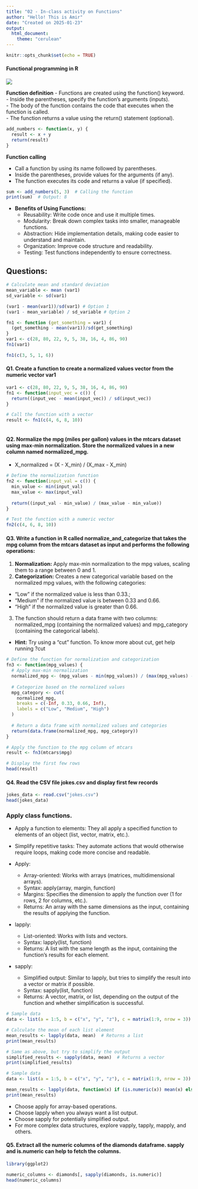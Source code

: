 ```yaml
---
title: "02 - In-class activity on Functions"
author: "Hello! This is Amir"
date: "Created on 2025-01-23"
output: 
  html_document:
    theme: "cerulean"
---
```


```r
knitr::opts_chunk$set(echo = TRUE)
```

#### Functional programming in R
![](https://cdn.prod.website-files.com/654fd3ad88635290d9845b9e/65b2a4432769cc2a82c1bc49_6525256482c9e9a06c7a9d3c%252F65aac29a1b58f299a762826d_FP_Blog.webp)

**Function definition**
- Functions are created using the function() keyword.   
- Inside the parentheses, specify the function's arguments (inputs).   
- The body of the function contains the code that executes when the function is called.   
- The function returns a value using the return() statement (optional).   



```r
add_numbers <- function(x, y) {
  result <- x + y
  return(result)
}
```

**Function calling**

- Call a function by using its name followed by parentheses.   
- Inside the parentheses, provide values for the arguments (if any).   
- The function executes its code and returns a value (if specified).   

```r
sum <- add_numbers(5, 3)  # Calling the function
print(sum)  # Output: 8
```

- **Benefits of Using Functions:**    
  + Reusability: Write code once and use it multiple times.    
  + Modularity: Break down complex tasks into smaller, manageable functions.    
  + Abstraction: Hide implementation details, making code easier to understand and maintain.    
  + Organization: Improve code structure and readability.     
  + Testing: Test functions independently to ensure correctness.
  
## Questions: 
```r
# Calculate mean and standard deviation
mean_variable <- mean (var1)
sd_variable <- sd(var1)

(var1 - mean(var1))/sd(var1) # Option 1
(var1 - mean_variable) / sd_variable # Option 2

fn1 <- function (get_something = var1) {
  (get_something - mean(var1))/sd(get_something)
}
var1 <- c(28, 80, 22, 9, 5, 38, 16, 4, 86, 90)
fn1(var1)

fn1(c(3, 5, 1, 6))

```


#### Q1. Create a function to create a normalized values vector from the numeric vector var1 
```r
var1 <- c(28, 80, 22, 9, 5, 38, 16, 4, 86, 90)
fn1 <- function(input_vec = c()) {
  return((input_vec - mean(input_vec)) / sd(input_vec))
}

# Call the function with a vector
result <- fn1(c(4, 6, 8, 10))
  
```

#### Q2. Normalize the mpg (miles per gallon) values in the mtcars dataset using max-min normalization. Store the normalized values in a new column named normalized_mpg.
- X_normalized = (X - X_min) / (X_max - X_min)

```r
# Define the normalization function
fn2 <- function(input_val = c()) {
  min_value <- min(input_val)
  max_value <- max(input_val)
  
  return((input_val - min_value) / (max_value - min_value))
}

# Test the function with a numeric vector
fn2(c(4, 6, 8, 10))

```

#### Q3. Write a function in R called normalize_and_categorize that takes the mpg column from the mtcars dataset as input and performs the following operations:

1. **Normalization:** Apply max-min normalization to the mpg values, scaling them to a range between 0 and 1.
2. **Categorization:** Creates a new categorical variable based on the normalized mpg values, with the following categories:
  - "Low" if the normalized value is less than 0.33.; 
  - "Medium" if the normalized value is between 0.33 and 0.66.
  - "High" if the normalized value is greater than 0.66.
3. The function should return a data frame with two columns: normalized_mpg (containing the normalized values) and mpg_category (containing the categorical labels).

- **Hint:** Try using a "cut" function. To know more about cut, get help running ?cut

```r
# Define the function for normalization and categorization
fn3 <- function(mpg_values) {
  # Apply max-min normalization
  normalized_mpg <- (mpg_values - min(mpg_values)) / (max(mpg_values) - min(mpg_values))
  
  # Categorize based on the normalized values
  mpg_category <- cut(
    normalized_mpg, 
    breaks = c(-Inf, 0.33, 0.66, Inf), 
    labels = c("Low", "Medium", "High")
  )
  
  # Return a data frame with normalized values and categories
  return(data.frame(normalized_mpg, mpg_category))
}

# Apply the function to the mpg column of mtcars
result <- fn3(mtcars$mpg)

# Display the first few rows
head(result)

```

#### Q4. Read the CSV file jokes.csv and display first few records 
```r
jokes_data <- read.csv("jokes.csv")
head(jokes_data)
```


### Apply class functions.

- Apply a function to elements: They all apply a specified function to elements of an object (list, vector, matrix, etc.).
- Simplify repetitive tasks: They automate actions that would otherwise require loops, making code more concise and readable.


- Apply:
  - Array-oriented: Works with arrays (matrices, multidimensional arrays).
  - Syntax: apply(array, margin, function)
  - Margins: Specifies the dimension to apply the function over (1 for rows, 2 for columns, etc.).
  - Returns: An array with the same dimensions as the input, containing the results of applying the function.

- lapply:
  - List-oriented: Works with lists and vectors.
  - Syntax: lapply(list, function)
  - Returns: A list with the same length as the input, containing the function's results for each element.

- sapply:

  - Simplified output: Similar to lapply, but tries to simplify the result into a vector or matrix if possible.
  - Syntax: sapply(list, function)
  - Returns: A vector, matrix, or list, depending on the output of the function and whether simplification is successful.
  
```r
# Sample data
data <- list(a = 1:5, b = c("x", "y", "z"), c = matrix(1:9, nrow = 3))

# Calculate the mean of each list element
mean_results <- lapply(data, mean)  # Returns a list
print(mean_results)

# Same as above, but try to simplify the output
simplified_results <- sapply(data, mean)  # Returns a vector
print(simplified_results)
```

```r
# Sample data
data <- list(a = 1:5, b = c("x", "y", "z"), c = matrix(1:9, nrow = 3))

mean_results <- lapply(data, function(x) if (is.numeric(x)) mean(x) else NA)
print(mean_results)

```

- Choose apply for array-based operations.
- Choose lapply when you always want a list output.
- Choose sapply for potentially simplified output.
- For more complex data structures, explore vapply, tapply, mapply, and others.

#### Q5. Extract all the numeric columns of the diamonds dataframe. sapply and is.numeric can help to fetch the columns. 

```r
library(ggplot2)

numeric_columns <- diamonds[, sapply(diamonds, is.numeric)]
head(numeric_columns)

```
